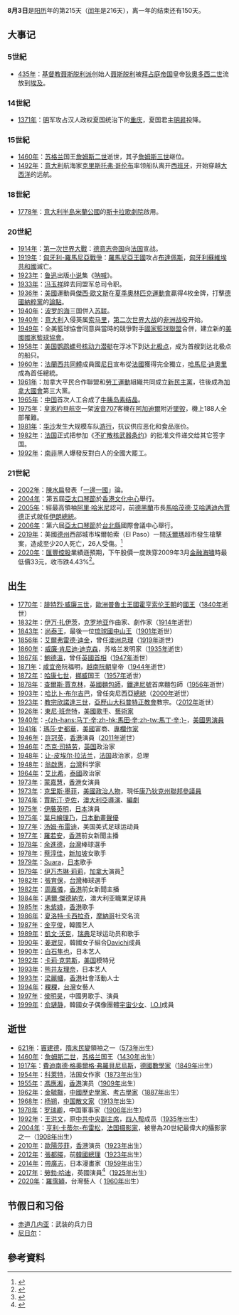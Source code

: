 {{noteTA
|1=zh-hk:羅拔;zh-tw:勞勃;zh-cn:罗伯特;zh-hant:羅伯特;
}}
{{DayInMonth|8}}

'''8月3日'''是[[阳历|阳历]]年的第215天（[[闰年|闰年]]是216天），离一年的结束还有150天。

== 大事记 ==
=== 5世紀 ===
* [[435年|435年]]：[[基督教|基督教]][[聂斯脱利派|聂斯脱利派]]创始人[[聂斯脱利|聂斯脱利]]被[[拜占庭帝国|拜占庭帝国]]皇帝[[狄奧多西二世|狄奧多西二世]]流放到[[埃及|埃及]]。

=== 14世紀 ===
* [[1371年|1371年]]：[[明|明]]军攻占汉人政权夏国统治下的[[重庆|重庆]]，夏国君主[[明昇|明昇]]投降。

=== 15世紀 ===
* [[1460年|1460年]]：[[苏格兰|苏格兰]]国王[[詹姆斯二世_(苏格兰)|詹姆斯二世]]逝世，其子[[詹姆斯三世_(苏格兰)|詹姆斯三世]]继位。
* [[1492年|1492年]]：[[意大利|意大利]]航海家[[克里斯托弗·哥伦布|克里斯托弗·哥伦布]]率领船队离开[[西班牙|西班牙]]，开始穿越[[大西洋|大西洋]]的远航。

=== 18世紀 ===
* [[1778年|1778年]]：[[意大利半島|意大利半島]][[米蘭公國|米蘭公國]]的[[斯卡拉歌劇院|斯卡拉歌劇院]]啟用。

=== 20世紀 ===
* [[1914年|1914年]]：[[第一次世界大戰|第一次世界大戰]]：[[德意志帝国|德意志帝国]]向[[法兰西第三共和国|法国]]宣战。
* [[1919年|1919年]]：[[匈牙利-羅馬尼亞戰爭|匈牙利-羅馬尼亞戰爭]]：[[羅馬尼亞王國|羅馬尼亞王國]]攻占[[布達佩斯|布達佩斯]]，[[匈牙利蘇維埃共和國|匈牙利蘇維埃共和國]]滅亡。
* [[1923年|1923年]]：[[鲁迅|鲁迅]]出版[[小说|小说]]集《[[呐喊|呐喊]]》。
* [[1933年|1933年]]：[[冯玉祥|冯玉祥]]辞去同盟军总司令职。
* [[1936年|1936年]]：[[美國|美國]]運動員[[傑西·歐文斯|傑西·歐文斯]]在[[1936年夏季奧林匹克運動會|夏季奧林匹克運動會]]贏得4枚金牌，打擊[[納粹德國|德國]][[納粹黨|納粹黨]]的[[雅利安人種|論點]]。
* [[1940年|1940年]]：[[波罗的海|波罗的海]]三国併入[[苏联|苏联]]。
* [[1940年|1940年]]：[[意大利|意大利]]入侵英属[[索马里|索马里]]，[[第二次世界大战|第二次世界大战]]的[[非洲战役|非洲战役]]开始。
* [[1949年|1949年]]：全美籃球協會同意與當時的競爭對手[[國家籃球聯盟|國家籃球聯盟]]合併，建立新的[[美國國家籃球協會|美國國家籃球協會]]。
* [[1958年|1958年]]：[[美国|美国]][[鸚鵡螺號核動力潛艇|鹦鹉螺号]][[核动力潜艇|核动力潜艇]]在浮冰下到达[[北极点|北极点]]，成为首艘到达北极点的船只。
* [[1960年|1960年]]：[[法蘭西共同體|法蘭西共同體]]成員國[[尼日|尼日]]宣布從[[法國|法國]]獲得完全獨立，[[哈馬尼·迪奧里|哈馬尼·迪奧里]]成為首任總統。
* [[1961年|1961年]]：加拿大平民合作聯盟和[[勞工運動|勞工運動]]組織共同成立[[新民主黨|新民主黨]]，往後成為[[加拿大國會|加拿大國會]]第三大黨。
* [[1965年|1965年]]：[[中国|中国]]首次人工合成了[[牛胰岛素结晶|牛胰岛素结晶]]。
* [[1975年|1975年]]：[[皇家約旦航空|皇家約旦航空]]一架[[波音707|波音707]]客機在[[阿加迪爾|阿加迪爾]]附近[[阿加迪爾空難|墜毀]]，機上188人全部罹難。
* [[1981年|1981年]]：[[华沙|华沙]]发生大规模车队[[游行|游行]]，抗议供应恶化和食品涨价。
* [[1982年|1982年]]：[[法国|法国]]正式把参加《[[不扩散核武器条约|不扩散核武器条约]]》的批准文件递交给其它签字国。
* [[1992年|1992年]]：[[南非|南非]]黑人爆發反對白人的全國大罷工。

=== 21世紀 ===
* [[2002年|2002年]]：[[陳水扁|陳水扁]]發表「[[一邊一國|一邊一國]]」論。
* [[2004年|2004年]]：第五屆[[亞太口琴節|亞太口琴節]]於[[香港文化中心|香港文化中心]]舉行。
* [[2005年|2005年]]：經最高領袖[[阿里·哈米尼|阿里·哈米尼]]認可，前[[德黑蘭|德黑蘭]]市長[[馬哈茂德·艾哈邁迪內賈德|馬哈茂德·艾哈邁迪內賈德]]正式就任[[伊朗總統|伊朗總統]]。
* [[2006年|2006年]]：第六屆[[亞太口琴節|亞太口琴節]]於[[台北縣|台北縣]]國際會議中心舉行。
* [[2019年|2019年]]：美國[[德克薩斯州|德州]]西部城市埃爾帕索（El Paso）一間[[沃爾瑪|沃爾瑪]]超市發生槍擊案，造成至少20人死亡，26人受傷。<ref>{{cite news|url=http://std.stheadline.com/instant/articles/detail/1059685/即時-國際-德州槍擊案-疑犯承認白人主義至上-曾發布仇恨拉丁裔言論|title=【德州槍擊案】疑犯承認白人主義至上 曾發布仇恨拉丁裔言論|newspaper=星島日報|date=2019-08-04|accessdate=2020-09-24|archive-date=2019-09-18|archive-url=https://web.archive.org/web/20190918224635/http://std.stheadline.com/instant/articles/detail/1059685/%E5%8D%B3%E6%99%82-%E5%9C%8B%E9%9A%9B-%E5%BE%B7%E5%B7%9E%E6%A7%8D%E6%93%8A%E6%A1%88-%E7%96%91%E7%8A%AF%E6%89%BF%E8%AA%8D%E7%99%BD%E4%BA%BA%E4%B8%BB%E7%BE%A9%E8%87%B3%E4%B8%8A-%E6%9B%BE%E7%99%BC%E5%B8%83%E4%BB%87%E6%81%A8%E6%8B%89%E4%B8%81%E8%A3%94%E8%A8%80%E8%AB%96|dead-url=no}}</ref>
* [[2020年|2020年]]：[[匯豐控股|匯豐控股]]業績遜預期，下午股價一度跌穿2009年3月[[金融海嘯|金融海嘯]]時最低價33元，收市跌4.43%<ref>{{cite news|title=業績遜預期 匯控曾跌穿33元 今年信貸減值逾千億 下半年盈利料受壓|url=https://news.mingpao.com/pns/%E7%B6%93%E6%BF%9F/article/20200804/s00004/1596478939752/%E6%A5%AD%E7%B8%BE%E9%81%9C%E9%A0%90%E6%9C%9F-%E5%8C%AF%E6%8E%A7%E6%9B%BE%E8%B7%8C%E7%A9%BF33%E5%85%83-%E4%BB%8A%E5%B9%B4%E4%BF%A1%E8%B2%B8%E6%B8%9B%E5%80%BC%E9%80%BE%E5%8D%83%E5%84%84-%E4%B8%8B%E5%8D%8A%E5%B9%B4%E7%9B%88%E5%88%A9%E6%96%99%E5%8F%97%E5%A3%93|newspaper=明報|date=2020-08-04|accessdate=2020-08-24|archive-date=2020-08-07|archive-url=https://web.archive.org/web/20200807001313/https://news.mingpao.com/pns/%e7%b6%93%e6%bf%9f/article/20200804/s00004/1596478939752/%e6%a5%ad%e7%b8%be%e9%81%9c%e9%a0%90%e6%9c%9f-%e5%8c%af%e6%8e%a7%e6%9b%be%e8%b7%8c%e7%a9%bf33%e5%85%83-%e4%bb%8a%e5%b9%b4%e4%bf%a1%e8%b2%b8%e6%b8%9b%e5%80%bc%e9%80%be%e5%8d%83%e5%84%84-%e4%b8%8b%e5%8d%8a%e5%b9%b4%e7%9b%88%e5%88%a9%e6%96%99%e5%8f%97%e5%a3%93|dead-url=no}}</ref>。

== 出生 ==
* [[1770年|1770年]]：[[腓特烈·威廉三世|腓特烈·威廉三世]]，[[歐洲|歐洲]][[普魯士王國|普魯士王國]][[霍亨索伦王朝|霍亨索伦王朝]]的[[普鲁士国王|國王]]（[[1840年|1840年]]逝世）
* [[1832年|1832年]]：[[伊万·扎伊茨|伊万·扎伊茨]]，[[克罗地亚|克罗地亚]]作曲家、劇作家（[[1914年|1914年]]逝世）
* [[1843年|1843年]]：[[尚泰王|尚泰王]]，最後一位[[琉球國|琉球國]][[琉球君主列表|中山王]]（[[1901年|1901年]]逝世）
* [[1856年|1856年]]：[[艾爾弗雷德·迪金|艾爾弗雷德·迪金]]，曾任[[澳洲总理|澳洲总理]]（[[1919年|1919年]]逝世）
* [[1860年|1860年]]：[[威廉·肯尼迪·迪克森|威廉·肯尼迪·迪克森]]，苏格兰发明家（[[1935年|1935年]]逝世）
* [[1867年|1867年]]：[[斯坦利·鲍德温|鮑德溫]]，曾任[[英國首相|英國首相]]（[[1947年|1947年]]逝世）
* [[1871年|1871年]]：[[咸宜帝|咸宜帝]]阮福明，[[越南|越南]][[阮朝|阮朝]]皇帝（[[1944年|1944年]]逝世）
* [[1872年|1872年]]：[[哈康七世|哈康七世]]，[[挪威|挪威]]国王（[[1957年|1957年]]逝世）
* [[1878年|1878年]]：[[查爾斯·賈克林|查爾斯·賈克林]]，[[英國|英國]][[麵包師|麵包師]]，[[鐵達尼號|鐵達尼號]]首席麵包師（[[1956年|1956年]]逝世）
* [[1903年|1903年]]：[[哈比卜·布尔吉巴|哈比卜·布尔吉巴]]，曾任突尼西亞[[突尼斯總統|總統]]（[[2000年|2000年]]逝世）
* [[1923年|1923年]]：[[亞歷山大教宗欣諾達三世|教宗欣諾達三世]]，[[亞歷山大科普特正教會|亞歷山大科普特正教會]]教宗。（[[2012年|2012年]]逝世）
* [[1926年|1926年]]：[[東尼·班奈特|東尼·班奈特]]，[[美國|美國]][[歌手|歌手]]、[[藝術家|藝術家]]
* [[1940年|1940年]]：[[馬田·辛|-{zh-hans:马丁·辛;zh-hk:馬田·辛;zh-tw:馬丁·辛;}-]]，[[美國|美國]][[男演員|男演員]]
* [[1941年|1941年]]：[[瑪莎·史都華|瑪莎·史都華]]，[[美國|美國]]富商、[[專欄作家|專欄作家]]
* [[1946年|1946年]]：[[許冠英|許冠英]]，[[香港|香港]]演員（[[2011年|2011年]]逝世）
* [[1946年|1946年]]：[[杰克·司特劳|杰克·司特劳]]，[[英国|英国]]政治家
* [[1948年|1948年]]：[[让-皮埃尔·拉法兰|让-皮埃尔·拉法兰]]，[[法国|法国]]政治家，总理
* [[1948年|1948年]]：[[翁啟惠|翁啟惠]]，[[台灣|台灣]]科学家
* [[1964年|1964年]]：[[艾比希|艾比希]]，[[泰國|泰國]]政治家
* [[1973年|1973年]]：[[蒙嘉慧|蒙嘉慧]]，[[香港|香港]]女演員
* [[1973年|1973年]]：[[克里斯·墨菲|克里斯·墨菲]]，[[美國|美國]][[政治人物|政治人物]]，現任[[康乃狄克州|康乃狄克州]][[美國參議院|聯邦參議員]]
* [[1974年|1974年]]：[[賈斯汀·克佐|賈斯汀·克佐]]，[[澳大利亞|澳大利亞]][[導演|導演]]、[[編劇|編劇]]
* [[1975年|1975年]]：[[伊藤英明|伊藤英明]]，[[日本|日本]]演員
* [[1975年|1975年]]：[[葉月繪理乃|葉月繪理乃]]，[[日本動畫|日本動畫]][[聲優|聲優]]
* [[1977年|1977年]]：[[汤姆·布雷迪|汤姆·布雷迪]]，美国美式足球运动員
* [[1977年|1977年]]：[[羅若安|羅若安]]，[[香港|香港]]前女新聞主播
* [[1978年|1978年]]：[[余進德|余進德]]，[[台灣|台灣]]棒球選手
* [[1978年|1978年]]：[[蔡淳佳|蔡淳佳]]，[[新加坡|新加坡]]女歌手
* [[1979年|1979年]]：[[Suara|Suara]]，[[日本|日本]]歌手
* [[1979年|1979年]]：[[伊万杰琳·莉莉|伊万杰琳·莉莉]]，[[加拿大|加拿大]]演員<ref>{{Cite web|title=美剧演员资料：伊万杰琳-莉莉|url=http://ent.sina.com.cn/v/2008-03-07/09471939452.shtml|accessdate=2019-03-08|date=2008-03-07|publisher=新浪网|archive-date=2012-04-02|archive-url=https://web.archive.org/web/20120402214435/http://ent.sina.com.cn/v/2008-03-07/09471939452.shtml|dead-url=no}}</ref>
* [[1982年|1982年]]：[[張育保|張育保]]，[[台灣|台灣]]棒球選手
* [[1982年|1982年]]：[[周嘉儀|周嘉儀]]，[[香港|香港]]前女新聞主播
* [[1984年|1984年]]：[[邁爾·傑德納克|邁爾·傑德納克]]，澳大利亚職業足球員
* [[1985年|1985年]]：[[朱紫嬈|朱紫嬈]]，[[香港|香港]]歌手
* [[1986年|1986年]]：[[夏洛特·卡西拉奇|夏洛特·卡西拉奇]]，[[摩納哥|摩納哥]]社交名流
* [[1987年|1987年]]：[[金亨俊|金亨俊]]，韓國艺人
* [[1989年|1989年]]：[[凱文·沃克|凱文·沃克]]，[[瑞典|瑞典]]足球运动员和歌手
* [[1990年|1990年]]：[[姜珉炅|姜珉炅]]，韓國女子組合[[Davichi|Davichi]]成員
* [[1990年|1990年]]：[[白石隼也|白石隼也]]，日本艺人
* [[1992年|1992年]]：[[卡莉·克劳斯|卡莉·克劳斯]]，[[美国|美国]]模特兒
* [[1993年|1993年]]：[[熊井友理奈|熊井友理奈]]，日本艺人
* [[1993年|1993年]]：[[梁麗幗|梁麗幗]]，[[香港|香港]]社會活動人士
* [[1994年|1994年]]：[[粿粿|粿粿]]，[[台灣|台灣]]女藝人
* [[1997年|1997年]]：[[侯明昊|侯明昊]]，中國男歌手、演員
* [[1999年|1999年]]：[[俞璉静|俞璉静]]，韓國女子偶像團體[[宇宙少女|宇宙少女]]、[[I.O.I|I.O.I]]成員

== 逝世 ==
* [[621年|621年]]：[[竇建德|竇建德]]，[[隋末民變|隋末民變]]領袖之一（[[573年|573年]]出生）
* [[1460年|1460年]]：[[詹姆斯二世_(蘇格蘭)|詹姆斯二世]]，[[苏格兰|苏格兰]]国王（[[1430年|1430年]]出生）
* [[1917年|1917年]]：[[費迪南德·格奧爾格·弗羅貝尼烏斯|費迪南德·格奧爾格·弗羅貝尼烏斯]]，[[德國|德國]][[數學家|數學家]]（[[1849年|1849年]]出生）
* [[1954年|1954年]]：[[科萊特|科萊特]]，法国女作家（[[1873年|1873年]]出生）
* [[1955年|1955年]]：[[馮應湘|馮應湘]]，[[香港|香港]]演员（[[1909年|1909年]]出生）
* [[1962年|1962年]]：[[金毓黻|金毓黻]]，[[中國|中國]][[歷史學家|歷史學家]]、[[考古學家|考古學家]]（[[1887年|1887年]]出生）
* [[1968年|1968年]]：[[杨朔|杨朔]]，[[中国|中国]][[散文家|散文家]]（[[1913年|1913年]]出生）
* [[1978年|1978年]]：[[罗瑞卿|罗瑞卿]]，中国軍事家（[[1906年|1906年]]出生）
* [[1992年|1992年]]：[[王洪文|王洪文]]，原[[中共中央副主席|中共中央副主席]]，[[四人帮|四人帮]]成员（[[1935年|1935年]]出生）
* [[2004年|2004年]]：[[亨利·卡蒂尔-布雷松|亨利·卡蒂尔-布雷松]]，[[法国|法国]][[摄影家|摄影家]]，被譽為20世紀最偉大的攝影家之一（[[1908年|1908年]]出生）
* [[2010年|2010年]]：[[歐陽莎菲|歐陽莎菲]]，[[香港|香港]]演员（[[1923年|1923年]]出生）
* [[2012年|2012年]]：[[張都暎|張都暎]]，前[[韓國總理|韓國總理]]（[[1923年|1923年]]出生）
* [[2014年|2014年]]：[[帶廣志|帶廣志]]，日本漫畫家（[[1959年|1959年]]出生）
* [[2017年|2017年]]：[[勞勃·哈迪|勞勃·哈迪]]，英國演員<ref>{{Cite web|title=哈利波特魔法部長 演員羅伯特哈迪91歲辭世|url=https://www.cna.com.tw/news/firstnews/201708040003.aspx|accessdate=2019-03-08|language=zh-TW|author=戴雅真|date=2017-08-04|publisher=中央社|archive-date=2019-03-27|archive-url=https://web.archive.org/web/20190327085613/https://www.cna.com.tw/news/firstnews/201708040003.aspx|dead-url=no}}</ref>（[[1925年|1925年]]出生）
* [[2020年|2020年]]：[[羅霈穎|羅霈穎]]，台灣藝人（ [[1960年|1960年]]出生）

== 节假日和习俗 ==
*[[赤道几内亚|赤道几内亚]]：武装的兵力日
*[[尼日尔|尼日尔]]：{{le|尼日尔独立日|Independence Day (Niger)|独立日}}

==參考資料==
<references />

{{commonscat|3 August}}
{{月份}}